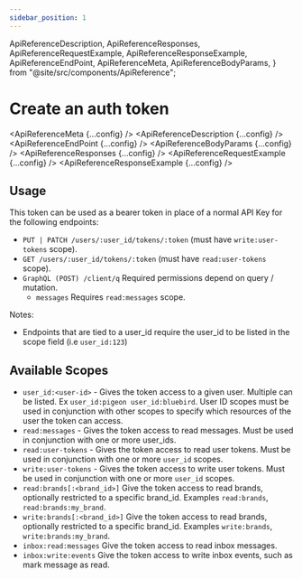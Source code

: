 ```yaml
---
sidebar_position: 1
---
```


  ApiReferenceDescription,
  ApiReferenceResponses,
  ApiReferenceRequestExample,
  ApiReferenceResponseExample,
  ApiReferenceEndPoint,
  ApiReferenceMeta,
  ApiReferenceBodyParams,
} from "@site/src/components/ApiReference";

# Create an auth token

<ApiReferenceMeta {...config} />
<ApiReferenceDescription {...config} />
<ApiReferenceEndPoint {...config} />
<ApiReferenceBodyParams {...config} />
<ApiReferenceResponses {...config} />
<ApiReferenceRequestExample {...config} />
<ApiReferenceResponseExample {...config} />

## Usage

This token can be used as a bearer token in place of a normal API Key for the following endpoints:

- `PUT | PATCH /users/:user_id/tokens/:token` (must have `write:user-tokens` scope).
- `GET /users/:user_id/tokens/:token` (must have `read:user-tokens` scope).
- `GraphQL (POST) /client/q` Required permissions depend on query / mutation.
  - `messages` Requires `read:messages` scope.

Notes:

- Endpoints that are tied to a user_id require the user_id to be listed in the scope field (i.e `user_id:123`)

## Available Scopes

- `user_id:<user-id>` - Gives the token access to a given user. Multiple can be listed. Ex `user_id:pigeon user_id:bluebird`. User ID scopes must be used in conjunction with other scopes to specify which resources of the user the token can access.
- `read:messages` - Gives the token access to read messages. Must be used in conjunction with one or more user_ids.
- `read:user-tokens` - Gives the token access to read user tokens. Must be used in conjunction with one or more `user_id` scopes.
- `write:user-tokens` - Gives the token access to write user tokens. Must be used in conjunction with one or more `user_id` scopes.
- `read:brands[:<brand_id>]` Give the token access to read brands, optionally restricted to a specific brand_id. Examples `read:brands`, `read:brands:my_brand`.
- `write:brands[:<brand_id>]` Give the token access to read brands, optionally restricted to a specific brand_id. Examples `write:brands`, `write:brands:my_brand`.
- `inbox:read:messages` Give the token access to read inbox messages.
- `inbox:write:events` Give the token access to write inbox events, such as mark message as read.
